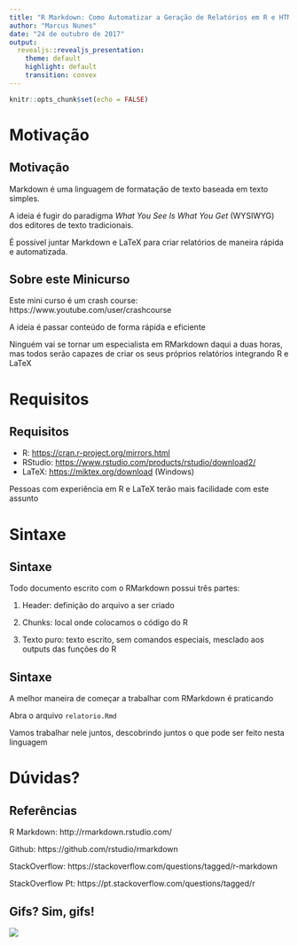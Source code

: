 ```yaml
---
title: "R Markdown: Como Automatizar a Geração de Relatórios em R e HTML"
author: "Marcus Nunes"
date: "24 de outubro de 2017"
output: 
  revealjs::revealjs_presentation:
    theme: default
    highlight: default
    transition: convex
---
```


```r
knitr::opts_chunk$set(echo = FALSE)
```

# Motivação

## Motivação

Markdown é uma linguagem de formatação de texto baseada em texto simples.

A ideia é fugir do paradigma *What You See Is What You Get* (WYSIWYG) dos editores de texto tradicionais.

É possível juntar Markdown e LaTeX para criar relatórios de maneira rápida e automatizada.

## Sobre este Minicurso

Este mini curso é um crash course: https://www.youtube.com/user/crashcourse

A ideia é passar conteúdo de forma rápida e eficiente

Ninguém vai se tornar um especialista em RMarkdown daqui a duas horas, mas todos serão capazes de criar os seus próprios relatórios integrando R e LaTeX

# Requisitos

## Requisitos

- R: <https://cran.r-project.org/mirrors.html>
- RStudio: <https://www.rstudio.com/products/rstudio/download2/>
- LaTeX: <https://miktex.org/download> (Windows)

Pessoas com experiência em R e LaTeX terão mais facilidade com este assunto


# Sintaxe

## Sintaxe

Todo documento escrito com o RMarkdown possui três partes:

1. Header: definição do arquivo a ser criado

2. Chunks: local onde colocamos o código do R

3. Texto puro: texto escrito, sem comandos especiais, mesclado aos outputs das funções do R


## Sintaxe

A melhor maneira de começar a trabalhar com RMarkdown é praticando

Abra o arquivo `relatorio.Rmd`

Vamos trabalhar nele juntos, descobrindo juntos o que pode ser feito nesta linguagem

# Dúvidas?

## Referências

R Markdown: http://rmarkdown.rstudio.com/

Github: https://github.com/rstudio/rmarkdown

StackOverflow: https://stackoverflow.com/questions/tagged/r-markdown

StackOverflow Pt: https://pt.stackoverflow.com/questions/tagged/r

## Gifs? Sim, gifs!

![](CarltonBanks.gif)

